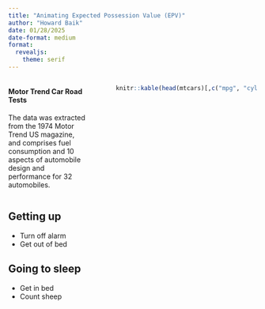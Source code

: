 ```yaml
---
title: "Animating Expected Possession Value (EPV)"
author: "Howard Baik"
date: 01/28/2025
date-format: medium
format: 
  revealjs:
    theme: serif
---
```


::: columns
::: {.column width="35%"}
#### Motor Trend Car Road Tests

The data was extracted from the 1974 Motor Trend US magazine, and comprises fuel consumption and 10 aspects of automobile design and performance for 32 automobiles.
:::

::: {.column width="3%"}
:::

::: {.column width="62%"}
```r
knitr::kable(head(mtcars)[,c("mpg",	"cyl", "disp", "hp", "wt")])
```
:::
:::

## Getting up

- Turn off alarm
- Get out of bed

## Going to sleep

- Get in bed
- Count sheep